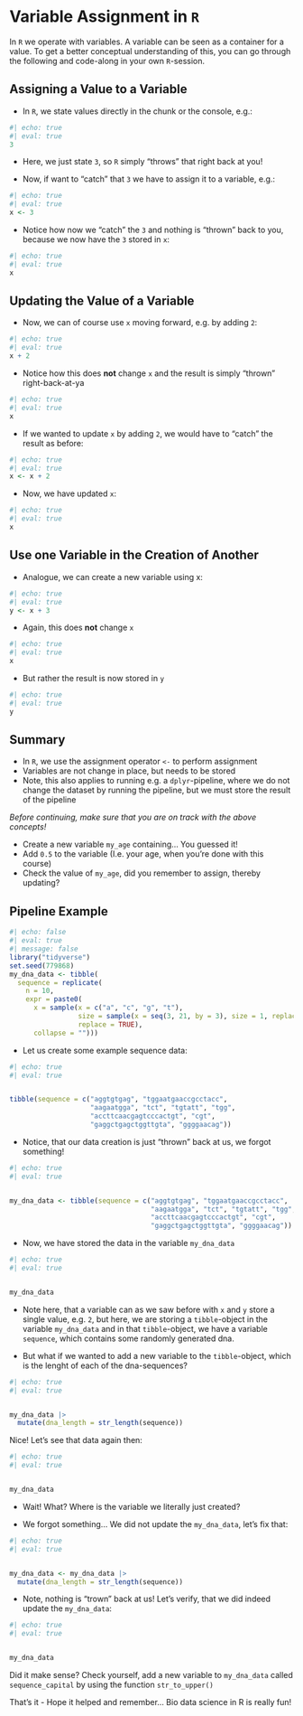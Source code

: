 # Variable Assignment in `R` {.unnumbered}

In `R` we operate with variables. A variable can be seen as a container for a value. To get a better conceptual understanding of this, you can go through the following and code-along in your own `R`-session.

## Assigning a Value to a Variable

- In `R`, we state values directly in the chunk or the console, e.g.:

```r
#| echo: true
#| eval: true
3
```

- Here, we just state `3`, so `R` simply "throws" that right back at you!

- Now, if want to "catch" that `3` we have to assign it to a variable, e.g.:

```r
#| echo: true
#| eval: true
x <- 3
```

- Notice how now we "catch" the `3` and nothing is "thrown" back to you, because we now have the `3` stored in `x`:

```r
#| echo: true
#| eval: true
x
```

## Updating the Value of a Variable

- Now, we can of course use `x` moving forward, e.g. by adding `2`:

```r
#| echo: true
#| eval: true
x + 2
```

- Notice how this does **not** change `x` and the result is simply "thrown" right-back-at-ya

```r
#| echo: true
#| eval: true
x
```

- If we wanted to update `x` by adding `2`, we would have to "catch" the result as before:

```r
#| echo: true
#| eval: true
x <- x + 2
```

- Now, we have updated `x`:

```r
#| echo: true
#| eval: true
x
```

## Use one Variable in the Creation of Another

- Analogue, we can create a new variable using x:

```r
#| echo: true
#| eval: true
y <- x + 3
```

- Again, this does **not** change `x`

```r
#| echo: true
#| eval: true
x
```

- But rather the result is now stored in `y`

```r
#| echo: true
#| eval: true
y
```


## Summary

- In `R`, we use the assignment operator `<-` to perform assignment
- Variables are not change in place, but needs to be stored
- Note, this also applies to running e.g. a `dplyr`-pipeline, where we do not change the dataset by running the pipeline, but we must store the result of the pipeline

*Before continuing, make sure that you are on track with the above concepts!*

- Create a new variable `my_age` containing... You guessed it!
- Add `0.5` to the variable (I.e. your age, when you're done with this course)
- Check the value of `my_age`, did you remember to assign, thereby updating?


## Pipeline Example

```r
#| echo: false
#| eval: true
#| message: false
library("tidyverse")
set.seed(779868)
my_dna_data <- tibble(
  sequence = replicate(
    n = 10,
    expr = paste0(
      x = sample(x = c("a", "c", "g", "t"),
                 size = sample(x = seq(3, 21, by = 3), size = 1, replace = TRUE),
                 replace = TRUE),
      collapse = "")))
```

- Let us create some example sequence data:

```r
#| echo: true
#| eval: true


tibble(sequence = c("aggtgtgag", "tggaatgaaccgcctacc",
                    "aagaatgga", "tct", "tgtatt", "tgg",
                    "accttcaacgagtcccactgt", "cgt",
                    "gaggctgagctggttgta", "ggggaacag"))
```

- Notice, that our data creation is just "thrown" back at us, we forgot something!

```r
#| echo: true
#| eval: true


my_dna_data <- tibble(sequence = c("aggtgtgag", "tggaatgaaccgcctacc",
                                   "aagaatgga", "tct", "tgtatt", "tgg",
                                   "accttcaacgagtcccactgt", "cgt",
                                   "gaggctgagctggttgta", "ggggaacag"))
```

- Now, we have stored the data in the variable `my_dna_data`

```r
#| echo: true
#| eval: true


my_dna_data
```

- Note here, that a variable can as we saw before with `x` and `y` store a single value, e.g. `2`, but here, we are storing a `tibble`-object in the variable `my_dna_data` and in that `tibble`-object, we have a variable `sequence`, which contains some randomly generated dna.

- But what if we wanted to add a new variable to the `tibble`-object, which is the lenght of each of the dna-sequences?

```r
#| echo: true
#| eval: true


my_dna_data |>
  mutate(dna_length = str_length(sequence))
```

Nice! Let's see that data again then:

```r
#| echo: true
#| eval: true


my_dna_data
```

- Wait! What? Where is the variable we literally just created?

- We forgot something... We did not update the `my_dna_data`, let's fix that:

```r
#| echo: true
#| eval: true


my_dna_data <- my_dna_data |>
  mutate(dna_length = str_length(sequence))
```

- Note, nothing is "trown" back at us! Let's verify, that we did indeed update the `my_dna_data`:

```r
#| echo: true
#| eval: true


my_dna_data
```

Did it make sense? Check yourself, add a new variable to `my_dna_data` called `sequence_capital` by using the function `str_to_upper()`

That's it - Hope it helped and remember... Bio data science in R is really fun!
